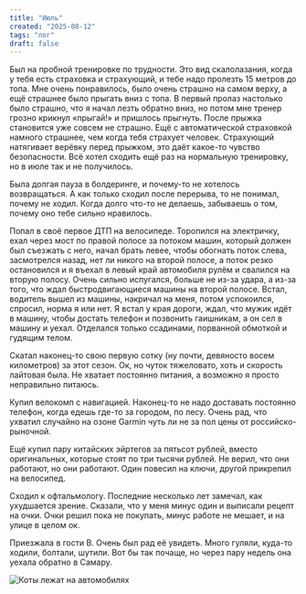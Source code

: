 ```yaml
---
title: "Июль"
created: "2025-08-12"
tags: "лог"
draft: false
---
```



Был на пробной тренировке по трудности. Это вид скалолазания, когда у тебя есть страховка и страхующий, и тебе надо пролезть 15 метров до топа. Мне очень понравилось, было очень страшно на самом верху, а ещё страшнее было прыгать вниз с топа. В первый пролаз настолько было страшно, что я начал лезть обратно вниз, но потом мне тренер грозно крикнул «прыгай!» и пришлось прыгнуть. После прыжка становится уже совсем не страшно. Ещё с автоматической страховкой намного страшнее, чем когда тебя страхует человек. Страхующий натягивает верёвку перед прыжком, это даёт какое-то чувство безопасности. Всё хотел сходить ещё раз на нормальную тренировку, но в июле так и не получилось.

Была долгая пауза в болдеринге, и почему-то не хотелось возвращаться. А как только сходил после перерыва, то не понимал, почему не ходил. Когда долго что-то не делаешь, забываешь о том, почему оно тебе сильно нравилось.

Попал в своё первое ДТП на велосипеде. Торопился на электричку, ехал через мост по правой полосе за потоком машин, который должен был съезжать с него, начал брать левее, чтобы обогнать поток слева, засмотрелся назад, нет ли никого на второй полосе, а поток резко остановился и я въехал в левый край автомобиля рулём и свалился на вторую полосу. Очень сильно испугался, больше не из-за удара, а из-за того, что ждал быстродвигающиеся машины на второй полосе. Встал, водитель вышел из машины, накричал на меня, потом успокоился, спросил, норма я или нет. Я встал у края дороги, ждал, что мужик идёт в машину, чтобы достать телефон и позвонить гаишникам, а он сел в машину и уехал. Отделался только ссадинами, порванной обмоткой и гудящим телом.

Скатал наконец-то свою первую сотку (ну почти, девяносто восем километров) за этот сезон. Ок, но чуток тяжеловато, хоть и скорость лайтовая была. Не хватает постоянно питания, а возможно я просто неправильно питаюсь.

Купил велокомп с навигацией. Наконец-то не надо доставать постоянно телефон, когда едешь где-то за городом, по лесу. Очень рад, что ухватил случайно на озоне Garmin чуть ли не за пол цены от российско-рыночной.

Ещё купил пару китайских эйртегов за пятьсот рублей, вместо оригинальных, которые стоят по три тысячи рублей. Не верил, что они работают, но они работают. Один повесил на ключи, другой прикрепил на велосипед.

Сходил к офтальмологу. Последние несколько лет замечал, как ухудшается зрение. Сказали, что у меня минус один и выписали рецепт на очки. Очки решил пока не покупать, минус работе не мешает, и на улице в целом ок.

Приезжала в гости В. Очень был рад её увидеть. Много гуляли, куда-то ходили, болтали, шутили. Вот бы так почаще, но через пару недель она уехала обратно в Самару.

<Image
  src="/img/2025/cats-on-cars.jpeg"
  alt="Коты лежат на автомобилях"
  layout="constrained"
  width={756}
  height={1007}
/>

